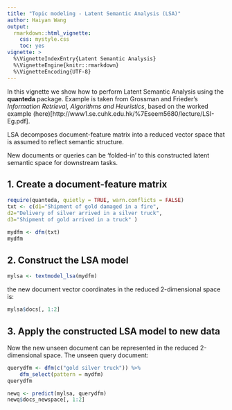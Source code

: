 ```yaml
---
title: "Topic modeling - Latent Semantic Analysis (LSA)"
author: Haiyan Wang
output: 
  rmarkdown::html_vignette:
    css: mystyle.css
    toc: yes
vignette: >
  %\VignetteIndexEntry{Latent Semantic Analysis}
  %\VignetteEngine{knitr::rmarkdown}
  %\VignetteEncoding{UTF-8}
---
```


<!--
%\VignetteEngine{knitr::rmarkdown}
%\VignetteIndexEntry{Quickstart}
-->

In this vignette we show how to perform Latent Semantic Analysis using the **quanteda** package. Example is taken from Grossman and Frieder’s _Information Retrieval, Algorithms and Heuristics_, based on the worked example (here)[http://www1.se.cuhk.edu.hk/%7Eseem5680/lecture/LSI-Eg.pdf].

LSA decomposes document-feature matrix into a reduced vector space that is assumed to reflect semantic structure.

New documents or queries can be 'folded-in' to this constructed latent semantic space for downstream tasks. 

## 1. Create a document-feature matrix

```r
require(quanteda, quietly = TRUE, warn.conflicts = FALSE)
txt <- c(d1="Shipment of gold damaged in a fire",
d2="Delivery of silver arrived in a silver truck",
d3="Shipment of gold arrived in a truck" )

mydfm <- dfm(txt)
mydfm
```



## 2. Construct the LSA model
```r
mylsa <- textmodel_lsa(mydfm)
```

 the new document vector coordinates in the reduced 2-dimensional space is:
```r
mylsa$docs[, 1:2]
```

## 3. Apply the constructed LSA model to new data
Now the new unseen document can be represented in the reduced 2-dimensional space.
The unseen query document:
```r
querydfm <- dfm(c("gold silver truck")) %>%
    dfm_select(pattern = mydfm)
querydfm
```
```r
newq <- predict(mylsa, querydfm)
newq$docs_newspace[, 1:2]
```
